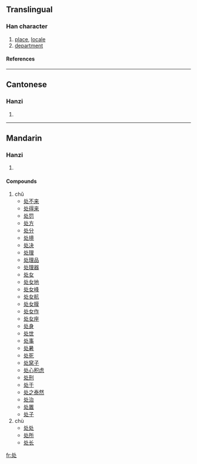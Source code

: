 {{see|處}}

==Translingual==
===Han character===
{{Han char|rn=34|rad=夂|as=02|sn=5|four=|canj=竹水卜 (HEY), X竹水卜 (XHEY)}}
# [[place]], [[locale]]
# [[department]]
====References====
{{Han ref|kx=0158.021|hdz=20867.170|uh=5904|ud=22788}}
----
==Cantonese==
===Hanzi===
{{yue-hanzi|jyut=|y=chyu3}}
# {{defn|Cantonese}}
----
==Mandarin==
===Hanzi===
{{cmn-hanzi|tra=處|pin=[[chǔ]] (chu3), [[chù]] (chu4)|wg=ch'u<sup>3</sup>, ch'u<sup>4</sup>}}
# {{defn|Mandarin}}

====Compounds====
#chǔ
#*[[处不来]]
#*[[处得来]]
#*[[处罚]]
#*[[处方]]
#*[[处分]]
#*[[处境]]
#*[[处决]]
#*[[处理]]
#*[[处理品]]
#*[[处理器]]
#*[[处女]]
#*[[处女地]]
#*[[处女峰]]
#*[[处女航]]
#*[[处女膜]]
#*[[处女作]]
#*[[处女座]]
#*[[处身]]
#*[[处世]]
#*[[处事]]
#*[[处暑]]
#*[[处死]]
#*[[处窝子]]
#*[[处心积虑]]
#*[[处刑]]
#*[[处于]]
#*[[处之泰然]]
#*[[处治]]
#*[[处置]]
#*[[处子]]
#chù
#*[[处处]]
#*[[处所]]
#*[[处长]]

[[fr:处]]